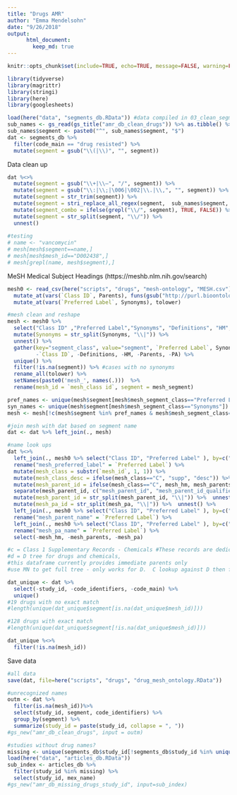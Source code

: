 ```yaml
---
title: "Drugs AMR"
author: "Emma Mendelsohn"
date: "9/26/2018"
output:
      html_document:
        keep_md: true
---
```

```r
knitr::opts_chunk$set(include=TRUE, echo=TRUE, message=FALSE, warning=FALSE)
```

```r
library(tidyverse)
library(magrittr)
library(stringi)
library(here)
library(googlesheets)

load(here("data", "segments_db.RData")) #data compiled in 03_clean_segments.r
sub_names <- gs_read(gs_title("amr_db_clean_drugs")) %>% as.tibble() %>% filter(new!="--") #google spreadsheet with field cleanup
sub_names$segment <- paste0("^", sub_names$segment, "$")
dat <- segments_db %>%
  filter(code_main == "drug resisted") %>%
  mutate(segment = gsub("\\(|\\)", "", segment))
```
Data clean up
```r
dat %<>% 
  mutate(segment = gsub("\\+|\\–", "/", segment)) %>%
  mutate(segment = gsub("\\:|\\;|\006|\002|\\.|\\,", "", segment)) %>%
  mutate(segment = str_trim(segment)) %>%
  mutate(segment = stri_replace_all_regex(segment,  sub_names$segment, sub_names$new, vectorize_all = FALSE)) %>%
  mutate(segment_combo = ifelse(grepl("\\/", segment), TRUE, FALSE)) %>%
  mutate(segment = str_split(segment, "\\/")) %>%
  unnest()
  
#testing
# name <- "vancomycin"
# mesh[mesh$segment==name,]
# mesh[mesh$mesh_id=="D002438",]
# mesh[grepl(name, mesh$segment),]
```


MeSH Medical Subject Headings (https://meshb.nlm.nih.gov/search)
```r
mesh0 <- read_csv(here("scripts", "drugs", "mesh-ontology", "MESH.csv")) %>% #downloaded from bioportal: https://bioportal.bioontology.org/ontologies/MESH?p=summary
  mutate_at(vars(`Class ID`, Parents), funs(gsub("http://purl.bioontology.org/ontology/MESH/", "", .))) %>%
  mutate_at(vars(`Preferred Label`, Synonyms), tolower) 

#mesh clean and reshape
mesh <- mesh0 %>%
  select("Class ID" ,"Preferred Label","Synonyms", "Definitions", "HM", "Parents", "PA") %>%
  mutate(Synonyms = str_split(Synonyms, "\\|")) %>%
  unnest() %>%
  gather(key="segment_class", value="segment", `Preferred Label`, Synonyms, 
         -`Class ID`, -Definitions, -HM, -Parents, -PA) %>%
  unique() %>%
  filter(!is.na(segment)) %>% #cases with no synonyms
  rename_all(tolower) %>%
  setNames(paste0('mesh_', names(.)))  %>%
  rename(mesh_id = `mesh_class id`, segment = mesh_segment)

pref_names <- unique(mesh$segment[mesh$mesh_segment_class=="Preferred Label"])
syn_names <- unique(mesh$segment[mesh$mesh_segment_class=="Synonyms"])
mesh <- mesh[!c(mesh$segment %in% pref_names & mesh$mesh_segment_class=="Synonyms"),] #filter out synonymns that are also primary names

#join mesh with dat based on segment name
dat <- dat %>% left_join(., mesh) 

#name look ups
dat %<>%
  left_join(., mesh0 %>% select("Class ID", "Preferred Label" ), by=c("mesh_id"="Class ID")) %>%
  rename("mesh_preferred_label" = `Preferred Label`) %>%
  mutate(mesh_class = substr(`mesh_id`, 1, 1)) %>%
  mutate(mesh_class_desc = ifelse(mesh_class=="C", "supp", "desc")) %>%
  mutate(mesh_parent_id = ifelse(mesh_class=="C", mesh_hm, mesh_parents)) %>%
  separate(mesh_parent_id, c("mesh_parent_id", "mesh_parent_id_qualifier"), "/") %>% #warning is ok
  mutate(mesh_parent_id = str_split(mesh_parent_id, "\\|")) %>%  unnest() %>%
  mutate(mesh_pa_id = str_split(mesh_pa, "\\|")) %>%  unnest() %>%
  left_join(., mesh0 %>% select("Class ID", "Preferred Label" ), by=c("mesh_parent_id"="Class ID")) %>%
  rename("mesh_parent_name" = `Preferred Label`) %>%
  left_join(., mesh0 %>% select("Class ID", "Preferred Label" ), by=c("mesh_pa_id"="Class ID")) %>%
  rename("mesh_pa_name" = `Preferred Label`) %>%
  select(-mesh_hm, -mesh_parents, -mesh_pa)

#c = Class 1 Supplementary Records - Chemicals #These records are dedicated to chemicals and are primarily heading mapped to the D tree descriptors.
#d = D tree for drugs and chemicals,
#this dataframe currently provides immediate parents only
#use MN to get full tree - only works for D.  C lookup against D then full tree

dat_unique <- dat %>%
  select(-study_id, -code_identifiers, -code_main) %>%
  unique()
#19 drugs with no exact match
#length(unique(dat_unique$segment[is.na(dat_unique$mesh_id)]))

#128 drugs with exact match
#length(unique(dat_unique$segment[!is.na(dat_unique$mesh_id)]))

dat_unique %<>%
  filter(!is.na(mesh_id))  

```
Save data
```r
#all data
save(dat, file=here("scripts", "drugs", "drug_mesh_ontology.RData"))

#unrecognized names
outm <- dat %>%
  filter(is.na(mesh_id))%>%
  select(study_id, segment, code_identifiers) %>%
  group_by(segment) %>%
  summarize(study_id = paste(study_id, collapse = ", "))
#gs_new("amr_db_clean_drugs", input = outm)

#studies without drug names?
missing <- unique(segments_db$study_id[!segments_db$study_id %in% unique(dat$study_id)])
load(here("data", "articles_db.RData"))
sub_index <- articles_db %>%
  filter(study_id %in% missing) %>%
  select(study_id, mex_name)
#gs_new("amr_db_missing_drugs_study_id", input=sub_index)

```

